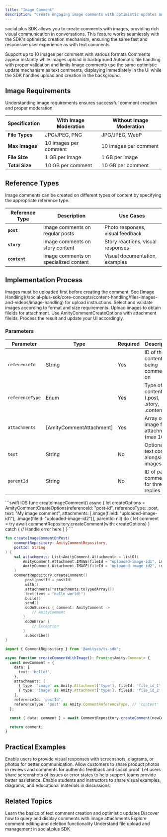```yaml
---
title: "Image Comment"
description: "Create engaging image comments with optimistic updates and file attachments"
---
```


social.plus SDK allows you to create comments with images, providing rich visual communication in conversations. This feature works seamlessly with the SDK's optimistic creation mechanism, ensuring the same fast and responsive user experience as with text comments.

<CardGroup cols={3}>
  <Card title="Image Attachments" icon="image">
    Support up to 10 images per comment with various formats
  </Card>
  <Card title="Optimistic Updates" icon="bolt-lightning">
    Comments appear instantly while images upload in background
  </Card>
  <Card title="File Management" icon="folder">
    Automatic file handling with proper validation and limits
  </Card>
</CardGroup>

<Info>
Image comments use the same optimistic update mechanism as text comments, displaying immediately in the UI while the SDK handles upload and creation in the background.
</Info>

## Image Requirements

Understanding image requirements ensures successful comment creation and proper moderation.


| Specification | With Image Moderation | Without Image Moderation |
|--------------|----------------------|--------------------------|
| **File Types** | JPG/JPEG, PNG | JPG/JPEG, WebP |
| **Max Images** | 10 images per comment | 10 images per comment |
| **File Size** | 1 GB per image | 1 GB per image |
| **Total Size** | 10 GB per comment | 10 GB per comment |

## Reference Types

Image comments can be created on different types of content by specifying the appropriate reference type.

| Reference Type | Description | Use Cases |
|---------------|-------------|-----------|
| **`post`** | Image comments on regular posts | Photo responses, visual feedback |
| **`story`** | Image comments on story content | Story reactions, visual responses |
| **`content`** | Image comments on specialized content | Visual documentation, examples |

## Implementation Process

<Info>
Images must be uploaded first before creating the comment. See [Image Handling](/social-plus-sdk/core-concepts/content-handling/files-images-and-videos/image-handling) for upload instructions.
</Info>

<Steps>
  <Step title="Prepare Images">
    Select and validate images according to format and size requirements.
  </Step>
  <Step title="Upload Files">
    Upload images to obtain fileIds for attachment.
  </Step>
  <Step title="Create Comment">
    Use AmityCommentCreateOptions with attachment fileIds.
  </Step>
  <Step title="Handle Response">
    Process the result and update your UI accordingly.
  </Step>
</Steps>

### Parameters

| Parameter | Type | Required | Description |
|-----------|------|----------|-------------|
| `referenceId` | String | Yes | ID of the content being commented on |
| `referenceType` | Enum | Yes | Type of content (.post, .story, .content) |
| `attachments` | [AmityCommentAttachment] | Yes | Array of image file attachments (max 10) |
| `text` | String | No | Optional text content alongside images |
| `parentId` | String | No | ID of parent comment for threaded replies |

<CodeGroup>
```swift iOS
func createImageComment() async {
    let createOptions = AmityCommentCreateOptions(referenceId: "post-id", referenceType: .post, text: "My image comment", attachments: [.image(fileId: "uploaded-image-id1"), .image(fileId: "uploaded-image-id2")], parentId: nil)
    do {
        let comment = try await commentRepository.createComment(with: createOptions)
    } catch {
        // Handle error here
    }
}
```

```kotlin Android
fun createImageCommentOnPost(
    commentRepository: AmityCommentRepository,
    postId: String
) {
    val attachments: List<AmityComment.Attachment> = listOf(
        AmityComment.Attachment.IMAGE(fileId = "uploaded-image-id1", image = null),
        AmityComment.Attachment.IMAGE(fileId = "uploaded-image-id2", image = null)
    )
    commentRepository.createComment()
        .post(postId = postId)
        .with()
        .attachments(*attachments.toTypedArray())
        .text(text = "Hello world!")
        .build()
        .send()
        .doOnSuccess { comment: AmityComment ->
            // AmityComment
        }
        .doOnError {
            // Exception
        }
        .subscribe()
}
```

```typescript TypeScript
import { CommentRepository } from '@amityco/ts-sdk';

async function createCommentWithImage(): Promise<Amity.Comment> {
  const newComment = {
    data: {
      text: 'hello!',
    },
    attachments: [
      { type: 'image' as Amity.Attachment['type'], fileId: 'file_id_1' },
      { type: 'image' as Amity.Attachment['type'], fileId: 'file_id_2' },
    ],
    referenceId: 'postId',
    referenceType: 'post' as Amity.CommentReferenceType, // 'content' | 'post' | 'story'
  };

  const { data: comment } = await CommentRepository.createComment(newComment);

  return comment;
}
```

</CodeGroup>


## Practical Examples


<CardGroup cols={2}>
  <Card title="Visual Feedback" icon="eye">
    Enable users to provide visual responses with screenshots, diagrams, or photos for better communication.
  </Card>
  
  <Card title="Product Reviews" icon="star">
    Allow customers to share product photos in reviews and comments for authentic feedback and social proof.
  </Card>
  
  <Card title="Technical Support" icon="wrench">
    Let users share screenshots of issues or error states to help support teams provide better assistance.
  </Card>
  
  <Card title="Educational Content" icon="book-open">
    Enable students and instructors to share visual examples, diagrams, and educational materials in discussions.
  </Card>
</CardGroup>

## Related Topics

<CardGroup cols={2}>
  <Card title="Create Comment" icon="plus" href="./create-comment">
    Learn the basics of text comment creation and optimistic updates
  </Card>
  <Card title="Comment Retrieval" icon="magnifying-glass" href="../retrieval/query-comments">
    Discover how to query and display comments with image attachments
  </Card>
  <Card title="Comment Actions" icon="pen-to-square" href="../actions/edit-comment">
    Explore comment editing and deletion functionality
  </Card>
  <Card title="File Management" icon="folder" href="../../../core-concepts/content-handling/file-upload">
    Understand file upload and management in social.plus SDK
  </Card>
</CardGroup>